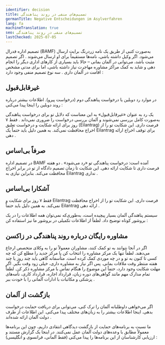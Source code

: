 ```yaml
---
identifier: decision
title: تصمیم‌های منفی در روند پناهندگی
germanTitle: Negative Entscheidungen im Asylverfahren
lang: fa
machineTranslation: true
seo: تصمیم‌های منفی در روند پناهندگی
lastChecked: 2025-07-05
---
```


تصمیم اداره فدرال (BAMF) به‌صورت کتبی از طریق یک نامه زردرنگ برایت ارسال می‌شود. اگر وکیل داشته باشی، نامه‌ها مستقیماً برای او ارسال می‌شوند
.
اگر تصمیم مثبت باشد، می‌توانی در آلمان بمانی – حالا باید بسیاری از کارهای اداری دیگر را انجام دهی و شاید به کمک مراکز مشاوره مهاجرت نیاز داشته باشی، اما برای مدتی مشخص اقامت در آلمان داری
.
سه نوع تصمیم منفی وجود دارد
:

## غیرقابل‌قبول

در موارد رد دوبلین یا درخواست پناهندگی دوم (درخواست پیرو). اطلاعات بیشتر درباره روند دوبلین را اینجا پیدا می‌کنی
: 
<InternalShortLink identifier="dublin" />

یک رد به عنوان «غیرقابل‌قبول» به این معناست که دلایل تو برای درخواست پناهندگی به‌صورت کامل بررسی نمی‌شوند و آلمان بررسی درخواست را ضروری نمی‌داند
.
فقط ۷ روز برای ارائه شکایت و درخواست تعلیق (Eilantrag) فرصت داری. این شکایت تو را از اخراج محافظت نمی‌کند. به همین دلیل باید حتماً یک Eilantrag برای توقف اخراج ارائه دهی
.

## صرفاً بی‌اساس

در تصمیم اداره BAMF آمده است: درخواست پناهندگی تو «رد می‌شود»
.
دو هفته فرصت داری تا شکایت ارائه دهی. این شکایت تا زمان تصمیم دادگاه از تو در برابر اخراج محافظت می‌کند. بنابراین نیازی به Eilantrag نداری
.

## آشکارا بی‌اساس

فقط ۷ روز برای شکایت و Eilantrag فرصت داری. این شکایت تو را از اخراج محافظت نمی‌کند. به همین دلیل باید حتماً Eilantrag ارائه دهی
.

<Block identifier="get-legal-advice" />

سیستم پناهندگی آلمان بسیار پیچیده است، به‌طوری‌که نمی‌توان همه اطلاعات را در یک بروشور کوتاه توضیح داد. لطفاً از اطلاعات تکمیلی در بروشور ما نیز استفاده کن
:
<InternalShortLink identifier="procedure" />

## مشاوره رایگان درباره روند پناهندگی در زاکسن

<Block identifier="counseling_addresses" />

اگر در آنجا نتوانند به تو کمک کنند، مشاوران معمولاً تو را به وکلای متخصص ارجاع می‌دهند. لطفاً تنها یک مرکز مشاوره را انتخاب کن یا مرکز جدید را مطلع کن که چه کسی تا کنون به تو و در چه موردی کمک کرده است. متأسفانه گاهی باید چند روز یا چند هفته منتظر وقت ملاقات بمانی. پس اگر نیاز به مشاوره داری، خیلی زود وقت بگیر. اگر مهلت شکایت وجود دارد، حتماً این موضوع را هنگام تماس با مرکز مشاوره ذکر کن. لطفاً تمام مدارک مهم مانند گواهی‌های دوره زبان، قرارداد اجاره، قرارداد کاری، نامه‌های پزشکی و مکاتبات با ادارات آلمانی را با خودت ببر
.

## بازگشت از آلمان

اگر می‌خواهی داوطلبانه آلمان را ترک کنی، می‌توانی برای دریافت حمایت درخواست بدهی. اینجا اطلاعات بیشتر را به زبان‌های مختلف پیدا می‌کنی. این اطلاعات از طرف دولت آلمان ارائه شده‌اند
.

<ExternalShortLink identifier="return" />

ما نسبت به برنامه‌های حمایت از بازگشت دیدگاهی انتقادی داریم، چون این برنامه‌ها معمولاً مطابق با وعده‌های دولت آلمان عمل نمی‌کنند. در اینجا یک گزارش مستند و ارزیابی کارشناسان از این برنامه‌ها را پیدا می‌کنی
(فقط آلمانی، فرانسوی و انگلیسی)
:
<ExternalShortLink identifier="return-watch" />
